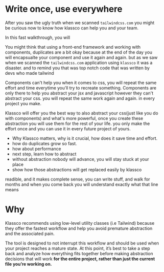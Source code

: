 # Write once, use everywhere
After you saw the ugly truth when we scanned `tailwindcss.com` you might
be curious now to know how klassco can help you and your team.

In this fast walkthrough, you will

You might think that using a front-end framework and working with components,
duplicates are a bit okay because at the end of the day you will encapsualte
your component and use it again and again. but as we saw when we scanned the
`tailwindcss.com` application using `klassco` it was a disaster. and to remind
you that was top notch code that was written by devs who made tailwind

Components can't help you when it comes to css, you will repeat the same
effort and time everytime you'll try to recreate something. Components are only there to help you abstract your jsx
and javascript however they can't abstract your css. you will repeat
the same work again and again. in every project you make.

Klassco will offer you the best way to also abstract your css(just like you do with
components) and what's more powerful, once you create these abstraction
you will use them for the rest of your life. you only make the effort
once and you can use it in every future project of yours.


+ Why Klassco matters, why is it crucial, how does it save time and effort.
+ how do duplicates grow so fast.
+ how about performance
+ next step, learn how to abstract
+ without abstraction nobody will advance, you will stay stuck at your place
+ show how those abstractions will get replaced easily by klassco

readible, and it makes complete sense, you can write stuff, and walk for months and when you come back you will understand exactly what that line means


# Why
Klassco recommends using low-level utility classes (i.e Tailwind) because they
offer the fastest workflow and help you avoid premature abstraction and the
associated pain.

The tool is designed to not interrupt this workflow and should be
used when your project reaches a mature state. At this point, it’s best to
take a step back and analyze how everything fits together before making
abstraction decisions that will work **for the entire project, rather than
just the current file you’re working on.**
